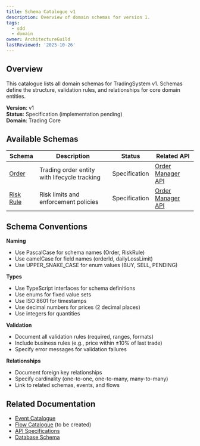 ```yaml
---
title: Schema Catalogue v1
description: Overview of domain schemas for version 1.
tags:
  - sdd
  - domain
owner: ArchitectureGuild
lastReviewed: '2025-10-26'
---
```

## Overview

This catalogue lists all domain schemas for TradingSystem v1. Schemas define the structure, validation rules, and relationships for core domain entities.

**Version**: v1  
**Status**: Specification (implementation pending)  
**Domain**: Trading Core

## Available Schemas

| Schema | Description | Status | Related API |
|--------|-------------|--------|-------------|
| [Order](./order) | Trading order entity with lifecycle tracking | Specification | [Order Manager API](../../../api/order-manager) |
| [Risk Rule](./risk-rule) | Risk limits and enforcement policies | Specification | [Order Manager API](../../../api/order-manager) |

## Schema Conventions

**Naming**

- Use PascalCase for schema names (Order, RiskRule)
- Use camelCase for field names (orderId, dailyLossLimit)
- Use UPPER_SNAKE_CASE for enum values (BUY, SELL, PENDING)

**Types**

- Use TypeScript interfaces for schema definitions
- Use enums for fixed value sets
- Use ISO 8601 for timestamps
- Use decimal numbers for prices (2 decimal places)
- Use integers for quantities

**Validation**

- Document all validation rules (required, ranges, formats)
- Include business rules (e.g., price within ±10% of last trade)
- Specify error messages for validation failures

**Relationships**

- Document foreign key relationships
- Specify cardinality (one-to-one, one-to-many, many-to-many)
- Link to related schemas, events, and flows

## Related Documentation

- [Event Catalogue](../../events/v1/index)
- [Flow Catalogue](../../flows/v1/) (to be created)
- [API Specifications](../../api/)
- [Database Schema](../../../database/schema)
